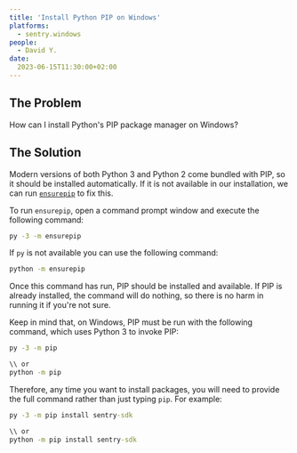 ```yaml
---
title: 'Install Python PIP on Windows'
platforms: 
  - sentry.windows
people: 
  - David Y.
date: 
  2023-06-15T11:30:00+02:00
---
```


## The Problem

How can I install Python's PIP package manager on Windows?

## The Solution

Modern versions of both Python 3 and Python 2 come bundled with PIP, so it should be installed automatically. If it is not available in our installation, we can run [`ensurepip`](https://docs.python.org/3/library/ensurepip.html) to fix this.

To run `ensurepip`, open a command prompt window and execute the following command:

```bat
py -3 -m ensurepip
```

If `py` is not available you can use the following command:

```bat
python -m ensurepip
```

Once this command has run, PIP should be installed and available. If PIP is already installed, the command will do nothing, so there is no harm in running it if you're not sure.

Keep in mind that, on Windows, PIP must be run with the following command, which uses Python 3 to invoke PIP:

```bat
py -3 -m pip

\\ or
python -m pip
```

Therefore, any time you want to install packages, you will need to provide the full command rather than just typing `pip`. For example:

```bat
py -3 -m pip install sentry-sdk

\\ or
python -m pip install sentry-sdk
```
